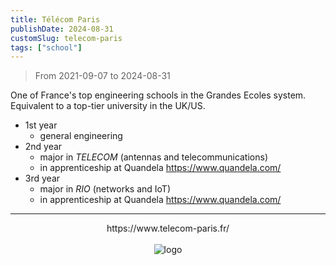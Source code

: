 ```yaml
---
title: Télécom Paris
publishDate: 2024-08-31
customSlug: telecom-paris
tags: ["school"]
---
```


> From 2021-09-07 to 2024-08-31

One of France's top engineering schools in the Grandes Ecoles system.
Equivalent to a top-tier university in the UK/US.


- 1st year
    - general engineering
- 2nd year
    - major in *TELECOM* (antennas and telecommunications)
    - in apprenticeship at Quandela https://www.quandela.com/
- 3rd year
    - major in *RIO* (networks and IoT)
    - in apprenticeship at Quandela https://www.quandela.com/

---


<div style="text-align: center">
    <div>https://www.telecom-paris.fr/</div>
    <br />
    <Image src={logo} alt="logo" height={100}/>
</div>

